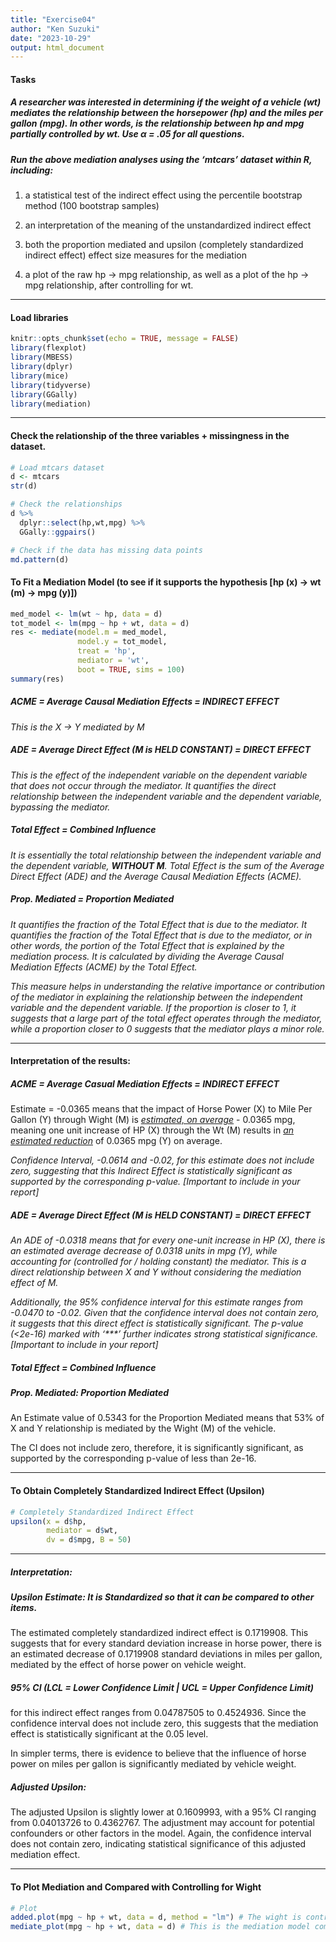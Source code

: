 ```yaml
---
title: "Exercise04"
author: "Ken Suzuki"
date: "2023-10-29"
output: html_document
---
```


#### Tasks

##### A researcher was interested in determining if the weight of a vehicle (wt) mediates the relationship between the horsepower (hp) and the miles per gallon (mpg). In other words, is the relationship between hp and mpg partially controlled by wt. *Use α = .05 for all questions.*

##### Run the above mediation analyses using the 'mtcars' dataset within R, including:

1.  a statistical test of the indirect effect using the percentile bootstrap method (100 bootstrap samples)

2.  an interpretation of the meaning of the unstandardized indirect effect

3.  both the proportion mediated and upsilon (completely standardized indirect effect) effect size measures for the mediation

4.  a plot of the raw hp -\> mpg relationship, as well as a plot of the hp -\> mpg relationship, after controlling for wt.

------------------------------------------------------------------------

#### Load libraries

```r
knitr::opts_chunk$set(echo = TRUE, message = FALSE)
library(flexplot)
library(MBESS)
library(dplyr)
library(mice)
library(tidyverse)
library(GGally)
library(mediation)
```

------------------------------------------------------------------------

#### Check the relationship of the three variables + missingness in the dataset.

```r
# Load mtcars dataset
d <- mtcars
str(d)

# Check the relationships
d %>%
  dplyr::select(hp,wt,mpg) %>% 
  GGally::ggpairs()

# Check if the data has missing data points
md.pattern(d)
```

#### To Fit a Mediation Model (to see if it supports the hypothesis [hp (x) → wt (m) → mpg (y)])

```r
med_model <- lm(wt ~ hp, data = d)
tot_model <- lm(mpg ~ hp + wt, data = d)
res <- mediate(model.m = med_model,
               model.y = tot_model,
               treat = 'hp',
               mediator = 'wt',
               boot = TRUE, sims = 100)
summary(res)

```

##### ACME = Average Causal Mediation Effects = INDIRECT EFFECT

*This is the X → Y mediated by M*

##### ADE = Average Direct Effect (M is HELD CONSTANT) = DIRECT EFFECT

*This is the effect of the independent variable on the dependent variable that does not occur through the mediator. It quantifies the direct relationship between the independent variable and the dependent variable, bypassing the mediator.*

##### Total Effect = Combined Influence

*It is essentially the total relationship between the independent variable and the dependent variable, **WITHOUT M**. Total Effect is the sum of the Average Direct Effect (ADE) and the Average Causal Mediation Effects (ACME).*

##### Prop. Mediated = Proportion Mediated

*It quantifies the fraction of the Total Effect that is due to the mediator. It quantifies the fraction of the Total Effect that is due to the mediator, or in other words, the portion of the Total Effect that is explained by the mediation process. It is calculated by dividing the Average Causal Mediation Effects (ACME) by the Total Effect.*

*This measure helps in understanding the relative importance or contribution of the mediator in explaining the relationship between the independent variable and the dependent variable. If the proportion is closer to 1, it suggests that a large part of the total effect operates through the mediator, while a proportion closer to 0 suggests that the mediator plays a minor role.*

------------------------------------------------------------------------

#### Interpretation of the results:

##### ACME = Average Casual Mediation Effects = INDIRECT EFFECT

Estimate = -0.0365 means that the impact of Horse Power (X) to Mile Per Gallon (Y) through Wight (M) is [*estimated, on average*]{.underline} - 0.0365 mpg, meaning one unit increase of HP (X) through the Wt (M) results in [*an estimated reduction*]{.underline} of 0.0365 mpg (Y) on average.

*Confidence Interval, -0.0614 and -0.02, for this estimate does not include zero, suggesting that this Indirect Effect is statistically significant as supported by the corresponding p-value. [Important to include in your report]*

##### ADE = Average Direct Effect (M is HELD CONSTANT) = DIRECT EFFECT

*An ADE of -0.0318 means that for every one-unit increase in HP (X), there is an estimated average decrease of 0.0318 units in mpg (Y), while accounting for (controlled for / holding constant) the mediator. This is a direct relationship between X and Y without considering the mediation effect of M.*

*Additionally, the 95% confidence interval for this estimate ranges from -0.0470 to -0.02. Given that the confidence interval does not contain zero, it suggests that this direct effect is statistically significant. The p-value (\<2e-16) marked with '\*\*\*' further indicates strong statistical significance. [Important to include in your report]*

##### Total Effect = Combined Influence

##### Prop. Mediated: Proportion Mediated

An Estimate value of 0.5343 for the Proportion Mediated means that 53% of X and Y relationship is mediated by the Wight (M) of the vehicle.

The CI does not include zero, therefore, it is significantly significant, as supported by the corresponding p-value of less than 2e-16.

------------------------------------------------------------------------

#### To Obtain Completely Standardized Indirect Effect (Upsilon)

```r
# Completely Standardized Indirect Effect
upsilon(x = d$hp,
        mediator = d$wt,
        dv = d$mpg, B = 50)
```

------------------------------------------------------------------------

##### Interpretation:

##### **Upsilon Estimate**: It is Standardized so that it can be compared to other items.

The estimated completely standardized indirect effect is 0.1719908. This suggests that for every standard deviation increase in horse power, there is an estimated decrease of 0.1719908 standard deviations in miles per gallon, mediated by the effect of horse power on vehicle weight.

##### 95% CI (LCL = Lower Confidence Limit \| UCL = Upper Confidence Limit)

for this indirect effect ranges from 0.04787505 to 0.4524936. Since the confidence interval does not include zero, this suggests that the mediation effect is statistically significant at the 0.05 level.

In simpler terms, there is evidence to believe that the influence of horse power on miles per gallon is significantly mediated by vehicle weight.

##### **Adjusted Upsilon**:

The adjusted Upsilon is slightly lower at 0.1609993, with a 95% CI ranging from 0.04013726 to 0.4362767. The adjustment may account for potential confounders or other factors in the model. Again, the confidence interval does not contain zero, indicating statistical significance of this adjusted mediation effect.

------------------------------------------------------------------------

#### To Plot Mediation and Compared with Controlling for Wight

```r
# Plot
added.plot(mpg ~ hp + wt, data = d, method = "lm") # The wight is controlled for
mediate_plot(mpg ~ hp + wt, data = d) # This is the mediation model compared to the added plot
```
